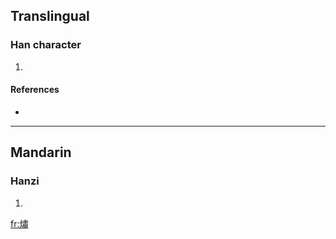 ==Translingual==

===Han character===
{{Han char|rn=86|rad=火|as=12|sn=16|four=9582<sub>7</sub>|canj=火中X (FLX)}}

# {{defn|Han|sort=火12}}

====References====
* {{Han ref|kx=0681.250|dkj=19384|hdz=32242.100|uh=71BD|ud=29117|bh=EA53|bd=59987}}

----

==Mandarin==

===Hanzi===
{{cmn-hanzi|pin=[[xiào]] ([[xiao4]])|wg=hsiao<sup>4</sup>}}

# {{defn|Mandarin}}

[[fr:熽]]